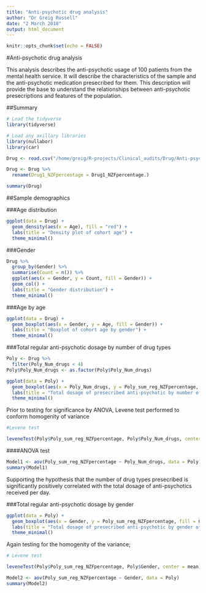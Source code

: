```yaml
---
title: "Anti-psychotic drug analysis"
author: "Dr Greig Russell"
date: "2 March 2018"
output: html_document
---
```


```r
knitr::opts_chunk$set(echo = FALSE)
```

#Anti-psychotic drug analysis

This analysis describes the anti-psychotic usage of 100 patients from the mental health service. It will describe the characteristics of the sample and the anti-psychotic medication presecribed for them. This description will provide the base to understand the relationships between anti-psychotic presecriptions and features of the population.

##Summary

```r
# Load the tidyverse
library(tidyverse)

# Load any axillary libraries
library(nullabor)
library(car)
```

```r
Drug <- read.csv("/home/greig/R-projects/Clinical_audits/Drug/Anti-psychotic/Drug.csv", na.strings = "")

Drug <- Drug %>% 
  rename(Drug1_NZFpercentage = Drug1_NZFpercentage.)
```

```r
summary(Drug)
```


##Sample demographics

###Age distribution
```r
ggplot(data = Drug) +
  geom_density(aes(x = Age), fill = "red") +
  labs(title = "Density plot of cohort age") +
  theme_minimal()
```


###Gender
```r
Drug %>% 
  group_by(Gender) %>% 
  summarise(Count = n()) %>% 
  ggplot(aes(x = Gender, y = Count, fill = Gender)) +
  geom_col() +
  labs(title = "Gender distribution") +
  theme_minimal()
```

###Age by age
```r
ggplot(data = Drug) +
  geom_boxplot(aes(x = Gender, y = Age, fill = Gender)) +
  labs(title = "Boxplot of cohort age by gender") +
  theme_minimal()
```

###Total regular anti-psychotic dosage by number of drug types
```r
Poly <- Drug %>% 
  filter(Poly_Num_drugs < 4)
Poly$Poly_Num_drugs <- as.factor(Poly$Poly_Num_drugs)
```


```r
ggplot(data = Poly) +
  geom_boxplot(aes(x = Poly_Num_drugs, y = Poly_sum_reg_NZFpercentage, fill = Poly_Num_drugs)) +
  labs(title = "Total dosage of presecribed anti-psychotic by number of drug types used") +
  theme_minimal()
```


Prior to testing for significance by ANOVA, Levene test performed to conform homogenity of variance
```r
#Levene test

leveneTest(Poly$Poly_sum_reg_NZFpercentage, Poly$Poly_Num_drugs, center = mean)
```


####ANOVA test

```r
Model1 <- aov(Poly_sum_reg_NZFpercentage ~ Poly_Num_drugs, data = Poly)
summary(Model1)
```

Supporting the hypothesis that the number of drug types presecribed is significantly positively correlated with the total dosage of anti-psychotics received per day.


###Total regular anti-psychotic dosage by gender
```r
ggplot(data = Poly) +
  geom_boxplot(aes(x = Gender, y = Poly_sum_reg_NZFpercentage, fill = Gender)) +
  labs(title = "Total dosage of presecribed anti-psychotic by gender of the client") +
  theme_minimal()
```

Again testing for the homogenity of the variance;
```r
# Levene test

leveneTest(Poly$Poly_sum_reg_NZFpercentage, Poly$Gender, center = mean)

```

```r
Model2 <- aov(Poly_sum_reg_NZFpercentage ~ Gender, data = Poly)
summary(Model2)
```

